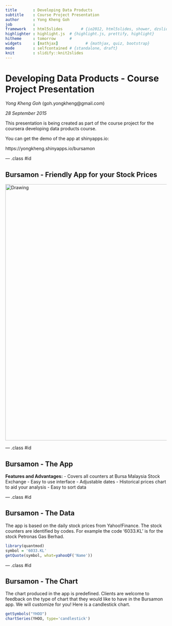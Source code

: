 ```yaml
---
title       : Developing Data Products
subtitle    : Course Project Presentation
author      : Yong Kheng Goh
job         : 
framework   : html5slides        # {io2012, html5slides, shower, dzslides, ...}
highlighter : highlight.js  # {highlight.js, prettify, highlight}
hitheme     : tomorrow      # 
widgets     : [mathjax]            # {mathjax, quiz, bootstrap}
mode        : selfcontained # {standalone, draft}
knit        : slidify::knit2slides
---
```


# Developing Data Products - Course Project Presentation

*Yong Kheng Goh* (goh.yongkheng@gmail.com)

*28 September 2015*

This presentation is being created as part of the course project for the coursera developing data products course. 

You can get the demo of the app at shinyapps.io:

https://yongkheng.shinyapps.io/bursamon

--- .class #id 

## Bursamon - Friendly App for your Stock Prices

<img src="bursamon.png" alt="Drawing" style="width: 800px;"/>

--- .class #id 

## Bursamon - The App

**Features and Advantages:**
- Covers all counters at Bursa Malaysia Stock Exchange
- Easy to use interface
- Adjustable dates
- Historical prices chart to aid your analysis
- Easy to sort data

--- .class #id 

## Bursamon - The Data

The app is based on the daily stock prices from Yahoo!Finance. The stock counters are identified by codes. For example the code '6033.KL' is for the stock Petronas Gas Berhad.

```r
library(quantmod)
symbol = '6033.KL'
getQuote(symbol, what=yahooQF('Name'))
```

--- .class #id 

## Bursamon - The Chart

The chart produced in the app is predefined. Clients are welcome to feedback on the type of chart that they would like to have in the Bursamon app. We will customize for you! Here is a candlestick chart.


```r
getSymbols("YHOO")
chartSeries(YHOO, type='candlestick')
```

